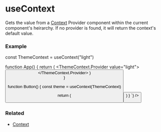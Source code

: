 

# useContext

Gets the value from a <a href="/docs/api/context">Context</a> Provider component within the current component's heirarchy. If no provider is found, it will return the context's default value.

### Example
<div className="not-prose">
  <CodeBlock 
    lang="jsx" 
    code={`\

const ThemeContext = useContext("light")

function App() {
  return (
    <ThemeContext.Provider value="light">
      <Button />
    </ThemeContext.Provider>
  )  
}

function Button() {
  const theme = useContext(ThemeContext)

  return (
    <button className={theme} />
  )
}
`} />
</div>

### Related
<ul>
  <li><a href="/docs/api/context">Context</a></li>
</ul>